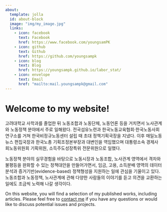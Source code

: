 ---
about:
  template: jolla
  id: about-block
  image: "img/my_image.jpg"
  links:
    - icon: facebook
      text: Facebook
      href: https://www.facebook.com/youngsamPK
    - icon: github
      text: Github
      href: https://github.com/youngsampk
    - icon: blog
      text: Blog
      href: https://youngsampk.github.io/labor_stat/
    - icon: envelope
      text: Email
      href: "mailto:mail.youngsampk@gmail.com"  
---

::: {#about-block}
:::

# Welcome to my website!

<p>

고려대학교 사학과를 졸업한 뒤 노동조합과 노동단체, 노동언론 등을 거치면서 노사관계와 노동정책 분야에서 주로 일해왔다. 전국섬유노련과 한국노동교육협회·한국노동사회연구소를 거쳐 한국비정규노동센터 설립 때 초대 정책기획국장을 지냈다. 이후 매일노동뉴스 편집국장과 한국노총 기획조정본부장과 대변인을 역임했으며 대통령소속 경제사회노동위원회 기획위원, 소득주도성장특위 전문위원으로 일했다.

노동정책 분야의 실무경험을 바탕으로 노동시장과 노동조합, 노사관계 영역에서 격차와 불평등을 완화할 수 있는 정책대안을 만들어가면서, 임금, 고용, 소득분배 영역의 데이터분석과 증거기반(evidence-based) 정책형성을 지원하는 일에 관심을 기울이고 있다. 노동조합과 노동정책, 노사관계에 관해 다양한 사람들의 이야기를 듣고 의견을 교환하는 일에도 조금씩 노력해 나갈 생각이다. 

On this website, you will find a selection of my published works, including articles. Please feel free to [contact me](mailto:mail.youngsampk@gmail.com) if you have any questions or would like to discuss potential issues and projects.

</p>

